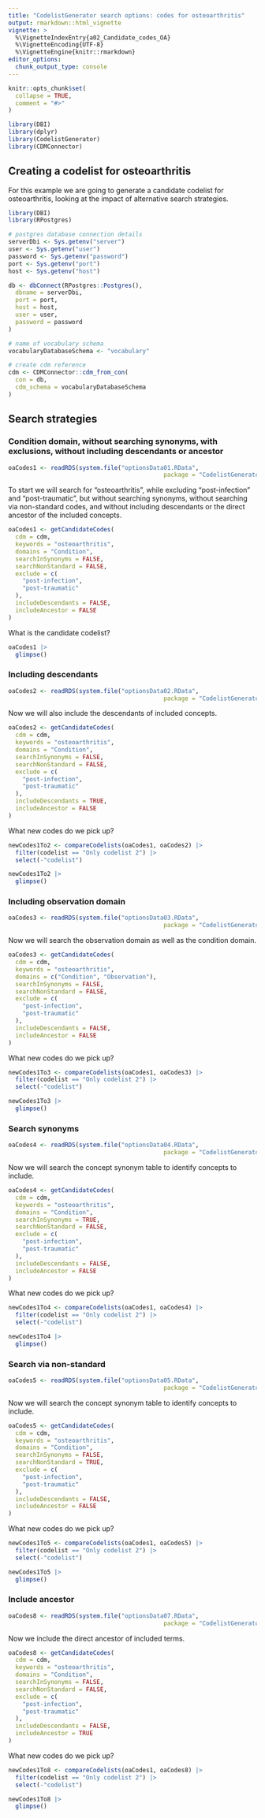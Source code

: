 ```yaml
---
title: "CodelistGenerator search options: codes for osteoarthritis"
output: rmarkdown::html_vignette
vignette: >
  %\VignetteIndexEntry{a02_Candidate_codes_OA}
  %\VignetteEncoding{UTF-8}
  %\VignetteEngine{knitr::rmarkdown}
editor_options: 
  chunk_output_type: console
---
```


```r
knitr::opts_chunk$set(
  collapse = TRUE,
  comment = "#>"
)
```

```r
library(DBI)
library(dplyr)
library(CodelistGenerator)
library(CDMConnector)
```


## Creating a codelist for osteoarthritis
For this example we are going to generate a candidate codelist for osteoarthritis, looking at the impact of alternative search strategies.

```r
library(DBI)
library(RPostgres)
```

```r
# postgres database connection details
serverDbi <- Sys.getenv("server")
user <- Sys.getenv("user")
password <- Sys.getenv("password")
port <- Sys.getenv("port")
host <- Sys.getenv("host")

db <- dbConnect(RPostgres::Postgres(),
  dbname = serverDbi,
  port = port,
  host = host,
  user = user,
  password = password
)

# name of vocabulary schema
vocabularyDatabaseSchema <- "vocabulary"

# create cdm reference
cdm <- CDMConnector::cdm_from_con(
  con = db,
  cdm_schema = vocabularyDatabaseSchema
)
```


## Search strategies
### Condition domain, without searching synonyms, with exclusions, without including descendants or ancestor
```r
oaCodes1 <- readRDS(system.file("optionsData01.RData", 
                                            package = "CodelistGenerator"))
```

To start we will search for "osteoarthritis", while excluding "post-infection" and "post-traumatic", but without searching synonyms, without searching via non-standard codes, and without including descendants or the direct ancestor of the included concepts.

```r
oaCodes1 <- getCandidateCodes(
  cdm = cdm,
  keywords = "osteoarthritis",
  domains = "Condition",
  searchInSynonyms = FALSE,
  searchNonStandard = FALSE,
  exclude = c(
    "post-infection",
    "post-traumatic"
  ),
  includeDescendants = FALSE,
  includeAncestor = FALSE
)
```

What is the candidate codelist?
```r
oaCodes1 |> 
  glimpse()
```


### Including descendants
```r
oaCodes2 <- readRDS(system.file("optionsData02.RData", 
                                            package = "CodelistGenerator"))
```

Now we will also include the descendants of included concepts.
```r
oaCodes2 <- getCandidateCodes(
  cdm = cdm,
  keywords = "osteoarthritis",
  domains = "Condition",
  searchInSynonyms = FALSE,
  searchNonStandard = FALSE,
  exclude = c(
    "post-infection",
    "post-traumatic"
  ),
  includeDescendants = TRUE,
  includeAncestor = FALSE
)
```

What new codes do we pick up?
```r
newCodes1To2 <- compareCodelists(oaCodes1, oaCodes2) |>
  filter(codelist == "Only codelist 2") |>
  select(-"codelist")

newCodes1To2 |> 
  glimpse()
```

### Including observation domain
```r
oaCodes3 <- readRDS(system.file("optionsData03.RData", 
                                            package = "CodelistGenerator"))
```

Now we will search the observation domain as well as the condition domain.
```r
oaCodes3 <- getCandidateCodes(
  cdm = cdm,
  keywords = "osteoarthritis",
  domains = c("Condition", "Observation"),
  searchInSynonyms = FALSE,
  searchNonStandard = FALSE,
  exclude = c(
    "post-infection",
    "post-traumatic"
  ),
  includeDescendants = FALSE,
  includeAncestor = FALSE
)
```

What new codes do we pick up?
```r
newCodes1To3 <- compareCodelists(oaCodes1, oaCodes3) |>
  filter(codelist == "Only codelist 2") |>
  select(-"codelist")

newCodes1To3 |> 
  glimpse()
```

### Search synonyms
```r
oaCodes4 <- readRDS(system.file("optionsData04.RData", 
                                            package = "CodelistGenerator"))
```

Now we will search the concept synonym table to identify concepts to include.
```r
oaCodes4 <- getCandidateCodes(
  cdm = cdm,
  keywords = "osteoarthritis",
  domains = "Condition",
  searchInSynonyms = TRUE,
  searchNonStandard = FALSE,
  exclude = c(
    "post-infection",
    "post-traumatic"
  ),
  includeDescendants = FALSE,
  includeAncestor = FALSE
)
```

What new codes do we pick up?
```r
newCodes1To4 <- compareCodelists(oaCodes1, oaCodes4) |>
  filter(codelist == "Only codelist 2") |>
  select(-"codelist")

newCodes1To4 |> 
  glimpse()
```

### Search via non-standard
```r
oaCodes5 <- readRDS(system.file("optionsData05.RData", 
                                            package = "CodelistGenerator"))
```

Now we will search the concept synonym table to identify concepts to include.
```r
oaCodes5 <- getCandidateCodes(
  cdm = cdm,
  keywords = "osteoarthritis",
  domains = "Condition",
  searchInSynonyms = FALSE,
  searchNonStandard = TRUE,
  exclude = c(
    "post-infection",
    "post-traumatic"
  ),
  includeDescendants = FALSE,
  includeAncestor = FALSE
)
```

What new codes do we pick up?
```r
newCodes1To5 <- compareCodelists(oaCodes1, oaCodes5) |>
  filter(codelist == "Only codelist 2") |>
  select(-"codelist")

newCodes1To5 |> 
  glimpse()
```

### Include ancestor
```r
oaCodes8 <- readRDS(system.file("optionsData07.RData", 
                                            package = "CodelistGenerator"))
```

Now we include the direct ancestor of included terms.
```r
oaCodes8 <- getCandidateCodes(
  cdm = cdm,
  keywords = "osteoarthritis",
  domains = "Condition",
  searchInSynonyms = FALSE,
  searchNonStandard = FALSE,
  exclude = c(
    "post-infection",
    "post-traumatic"
  ),
  includeDescendants = FALSE,
  includeAncestor = TRUE
)
```

What new codes do we pick up?
```r
newCodes1To8 <- compareCodelists(oaCodes1, oaCodes8) |>
  filter(codelist == "Only codelist 2") |>
  select(-"codelist")

newCodes1To8 |> 
  glimpse()
```
